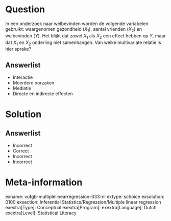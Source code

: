 Question
========
  
In een onderzoek naar welbevinden worden de volgende variabelen gebruikt: waargenomen gezondheid ($X_{1}$), aantal vrienden ($X_{2}$) en welbevinden ($Y$). Het blijkt dat zowel $X_{1}$ als $X_{2}$ een effect hebben op $Y$, maar dat $X_{1}$ en $X_{2}$ onderling niet samenhangen. Van welke multivariate relatie is hier sprake?
  
Answerlist
----------
* Interactie
* Meerdere oorzaken
* Mediatie
* Directe en indirecte effecten

Solution
========

Answerlist
----------
* Incorrect
* Correct
* Incorrect
* Incorrect

Meta-information
================
exname: vufgb-multiplelinearregression-033-nl
extype: schoice
exsolution: 0100
exsection: Inferential Statistics/Regression/Multiple linear regression
exextra[Type]: Conceptual
exextra[Program]: 
exextra[Language]: Dutch
exextra[Level]: Statistical Literacy
